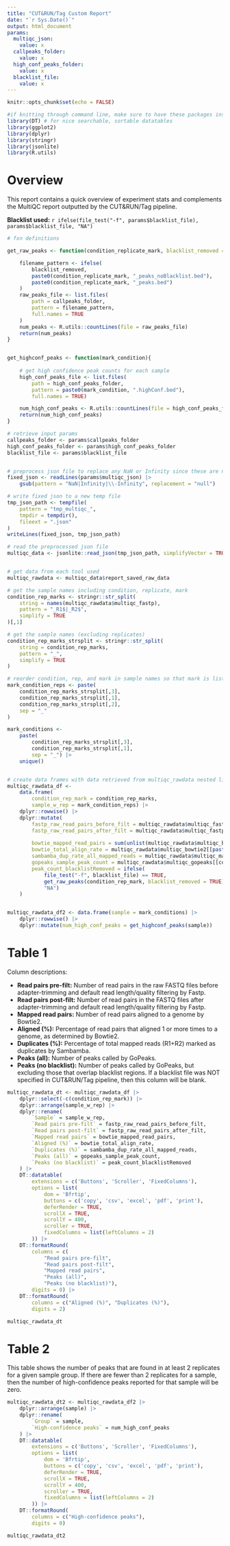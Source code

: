 ```yaml
---
title: "CUT&RUN/Tag Custom Report"
date: "`r Sys.Date()`"
output: html_document
params:
  multiqc_json:
    value: x
  callpeaks_folder:
    value: x
  high_conf_peaks_folder:
    value: x
  blacklist_file:
    value: x
---
```



```r
knitr::opts_chunk$set(echo = FALSE)

#if knitting through command line, make sure to have these packages installed in Conda environment also:
library(DT) # for nice searchable, sortable datatables
library(ggplot2)
library(dplyr)
library(stringr)
library(jsonlite)
library(R.utils)

```

# Overview

This report contains a quick overview of experiment stats and complements the MultiQC report outputted by the CUT&RUN/Tag pipeline.

__Blacklist used:__ `r ifelse(file_test("-f", params$blacklist_file), params$blacklist_file, "NA")`


```r
# fxn definitions

get_raw_peaks <- function(condition_replicate_mark, blacklist_removed = FALSE){

	filename_pattern <- ifelse(
		blacklist_removed,
		paste0(condition_replicate_mark, "_peaks_noBlacklist.bed"),
		paste0(condition_replicate_mark, "_peaks.bed")
	)
	raw_peaks_file <- list.files(
		path = callpeaks_folder,
		pattern = filename_pattern,
		full.names = TRUE
	)
	num_peaks <- R.utils::countLines(file = raw_peaks_file)
	return(num_peaks)
}


get_highconf_peaks <- function(mark_condition){
	
	# get high confidence peak counts for each sample
	high_conf_peaks_file <- list.files(
		path = high_conf_peaks_folder,
		pattern = paste0(mark_condition, ".highConf.bed"),
		full.names = TRUE)

	num_high_conf_peaks <- R.utils::countLines(file = high_conf_peaks_file)
	return(num_high_conf_peaks)
}

```

```r
# retrieve input params
callpeaks_folder <- params$callpeaks_folder
high_conf_peaks_folder <- params$high_conf_peaks_folder
blacklist_file <- params$blacklist_file


# preprocess json file to replace any NaN or Infinity since these are not considered valid json literals ("null" is valid)
fixed_json <- readLines(params$multiqc_json) |>
	gsub(pattern = "NaN|Infinity|\\-Infinity", replacement = "null")

# write fixed json to a new temp file
tmp_json_path <- tempfile(
	pattern = "tmp_multiqc_", 
	tmpdir = tempdir(), 
	fileext = ".json"
)
writeLines(fixed_json, tmp_json_path)

# read the preprocessed json file
multiqc_data <- jsonlite::read_json(tmp_json_path, simplifyVector = TRUE)


# get data from each tool used
multiqc_rawdata <- multiqc_data$report_saved_raw_data

# get the sample names including condition, replicate, mark
condition_rep_marks <- stringr::str_split(
	string = names(multiqc_rawdata$multiqc_fastp),
	pattern = "_R1$|_R2$", 
	simplify = TRUE
)[,1]

# get the sample names (excluding replicates)
condition_rep_marks_strsplit <- stringr::str_split(
	string = condition_rep_marks,
	pattern = "_",
	simplify = TRUE
) 

# reorder condition, rep, and mark in sample names so that mark is listed first and samples are easily sorted by mark and condition
mark_condition_reps <- paste(
	condition_rep_marks_strsplit[,3],
	condition_rep_marks_strsplit[,1],
	condition_rep_marks_strsplit[,2],
	sep = "_"
)

mark_conditions <- 
	paste(
		condition_rep_marks_strsplit[,3], 
		condition_rep_marks_strsplit[,1], 
		sep = "_") |> 
	unique()


# create data frames with data retrieved from multiqc_rawdata nested lists
multiqc_rawdata_df <- 
	data.frame(
		condition_rep_mark = condition_rep_marks, 
		sample_w_rep = mark_condition_reps) |>
	dplyr::rowwise() |>
	dplyr::mutate(
		fastp_raw_read_pairs_before_filt = multiqc_rawdata$multiqc_fastp[[paste0(condition_rep_mark, "_R1")]]$read1_before_filtering$total_reads,
		fastp_raw_read_pairs_after_filt = multiqc_rawdata$multiqc_fastp[[paste0(condition_rep_mark, "_R1")]]$read1_after_filtering$total_reads,
		
		bowtie_mapped_read_pairs = sum(unlist(multiqc_rawdata$multiqc_bowtie2[[paste0("bowtie2_", condition_rep_mark, ".err")]][c("paired_aligned_one", "paired_aligned_multi")])),
		bowtie_total_align_rate = multiqc_rawdata$multiqc_bowtie2[[paste0("bowtie2_", condition_rep_mark, ".err")]]$overall_alignment_rate,
		sambamba_dup_rate_all_mapped_reads = multiqc_rawdata$multiqc_markdup[[paste0("sambamba_markdup_", condition_rep_mark)]]$duplicate_rate,
		gopeaks_sample_peak_count = multiqc_rawdata$multiqc_gopeaks[[condition_rep_mark]]$peak_counts,
		peak_count_blacklistRemoved = ifelse(
			file_test("-f", blacklist_file) == TRUE,
			get_raw_peaks(condition_rep_mark, blacklist_removed = TRUE),
			"NA")
	)


multiqc_rawdata_df2 <- data.frame(sample = mark_conditions) |>
	dplyr::rowwise() |>
	dplyr::mutate(num_high_conf_peaks = get_highconf_peaks(sample))

```


# Table 1

Column descriptions:

* __Read pairs pre-filt:__ Number of read pairs in the raw FASTQ files before adapter-trimming and default read length/quality filtering by Fastp.
* __Read pairs post-filt:__ Number of read pairs in the FASTQ files after adapter-trimming and default read length/quality filtering by Fastp.
* __Mapped read pairs:__ Number of read pairs aligned to a genome by Bowtie2.
* __Aligned (%):__ Percentage of read pairs that aligned 1 or more times to a genome, as determined by Bowtie2.
* __Duplicates (%):__ Percentage of total mapped reads (R1+R2) marked as duplicates by Sambamba.
* __Peaks (all):__ Number of peaks called by GoPeaks.
* __Peaks (no blacklist):__ Number of peaks called by GoPeaks, but excluding those that overlap blacklist regions. If a blacklist file was NOT specified in CUT&RUN/Tag pipeline, then this column will be blank.


```r
multiqc_rawdata_dt <- multiqc_rawdata_df |>
	dplyr::select(-c(condition_rep_mark)) |>
	dplyr::arrange(sample_w_rep) |>
	dplyr::rename(
		`Sample` = sample_w_rep,
		`Read pairs pre-filt` = fastp_raw_read_pairs_before_filt,
		`Read pairs post-filt` = fastp_raw_read_pairs_after_filt,
		`Mapped read pairs` = bowtie_mapped_read_pairs,
		`Aligned (%)` = bowtie_total_align_rate,
		`Duplicates (%)` = sambamba_dup_rate_all_mapped_reads,
		`Peaks (all)` = gopeaks_sample_peak_count,
		`Peaks (no blacklist)` = peak_count_blacklistRemoved
	) |>
	DT::datatable(
		extensions = c('Buttons', 'Scroller', 'FixedColumns'),
		options = list(
			dom = 'Bfrtip',
			buttons = c('copy', 'csv', 'excel', 'pdf', 'print'),
			deferRender = TRUE,
			scrollX = TRUE,
			scrollY = 400,
			scroller = TRUE,
			fixedColumns = list(leftColumns = 2)
		)) |>
	DT::formatRound(
		columns = c(
			"Read pairs pre-filt", 
			"Read pairs post-filt", 
			"Mapped read pairs", 
			"Peaks (all)", 
			"Peaks (no blacklist)"),
		digits = 0) |>
	DT::formatRound(
		columns = c("Aligned (%)", "Duplicates (%)"),
		digits = 2)

multiqc_rawdata_dt

```


# Table 2

This table shows the number of peaks that are found in at least 2 replicates for a given sample group. If there are fewer than 2 replicates for a sample, then the number of high-confidence peaks reported for that sample will be zero.

```r
multiqc_rawdata_dt2 <- multiqc_rawdata_df2 |>
	dplyr::arrange(sample) |>
	dplyr::rename(
		`Group` = sample,
		`High-confidence peaks` = num_high_conf_peaks
	) |>
	DT::datatable(
		extensions = c('Buttons', 'Scroller', 'FixedColumns'),
		options = list(
			dom = 'Bfrtip',
			buttons = c('copy', 'csv', 'excel', 'pdf', 'print'),
			deferRender = TRUE,
			scrollX = TRUE,
			scrollY = 400,
			scroller = TRUE,
			fixedColumns = list(leftColumns = 2)
		)) |>
	DT::formatRound(
		columns = c("High-confidence peaks"),
		digits = 0)

multiqc_rawdata_dt2

```

